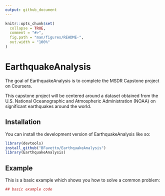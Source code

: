 ```yaml
---
output: github_document
---
```


<!-- README.md is generated from README.Rmd. Please edit that file -->

```r
knitr::opts_chunk$set(
  collapse = TRUE,
  comment = "#>",
  fig.path = "man/figures/README-",
  out.width = "100%"
)
```

# EarthquakeAnalysis

<!-- badges: start -->
<!-- badges: end -->

The goal of EarthquakeAnalysis is to complete the MSDR Capstone project on Coursera.

This capstone project will be centered around a dataset obtained from the U.S. National Oceanographic and Atmospheric Administration (NOAA) on significant earthquakes around the world. 


## Installation

You can install the development version of EarthquakeAnalysis like so:

```r
library(devtools)
install_github("BFavetto/EarthquakeAnalysis")
library(EarthquakeAnalysis)
```

## Example

This is a basic example which shows you how to solve a common problem:

```r
## basic example code
```


